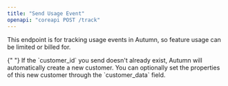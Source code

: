 ```yaml
---
title: "Send Usage Event"
openapi: "coreapi POST /track"
---
```


This endpoint is for tracking usage events in Autumn, so feature usage can be limited or billed for.

<Tip>
  {" "}
  If the `customer_id` you send doesn't already exist, Autumn will automatically
  create a new customer. You can optionally set the properties of this new customer
  through the `customer_data` field.
</Tip>
